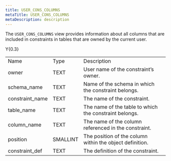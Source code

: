 ```yaml
---
title: USER_CONS_COLUMNS
metaTitle: USER_CONS_COLUMNS
metaDescription: description
---
```


The `USER_CONS_COLUMNS` view provides information about all columns that
are included in constraints in tables that are owned by the current
user.

<div class="tabularcolumns">

Y{0.3}

</div>

|                  |          |                                                          |
| ---------------- | -------- | -------------------------------------------------------- |
| Name             | Type     | Description                                              |
| owner            | TEXT     | User name of the constraint’s owner.                     |
| schema_name     | TEXT     | Name of the schema in which the constraint belongs.      |
| constraint_name | TEXT     | The name of the constraint.                              |
| table_name      | TEXT     | The name of the table to which the constraint belongs.   |
| column_name     | TEXT     | The name of the column referenced in the constraint.     |
| position         | SMALLINT | The position of the column within the object definition. |
| constraint_def  | TEXT     | The definition of the constraint.                        |
